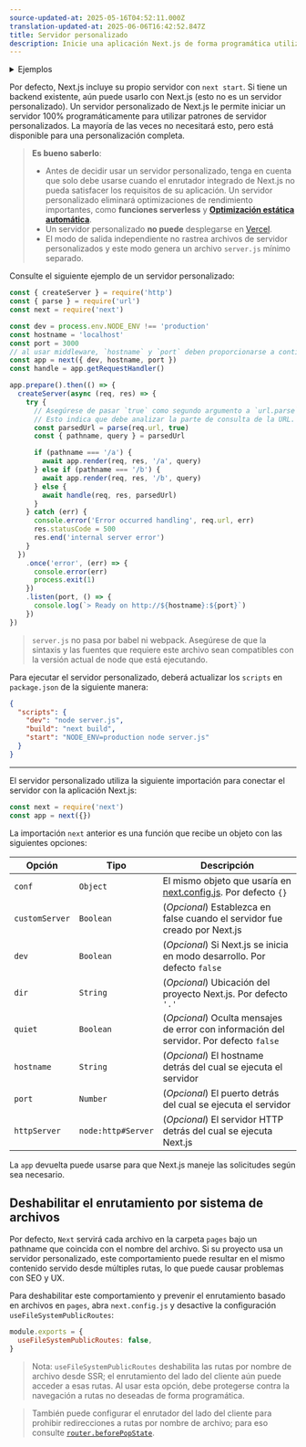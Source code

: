 ```yaml
---
source-updated-at: 2025-05-16T04:52:11.000Z
translation-updated-at: 2025-06-06T16:42:52.847Z
title: Servidor personalizado
description: Inicie una aplicación Next.js de forma programática utilizando un servidor personalizado.
---
```


<details>
  <summary>Ejemplos</summary>

- [Servidor personalizado](https://github.com/vercel/next.js/tree/canary/examples/custom-server)
- [Caché SSR](https://github.com/vercel/next.js/tree/canary/examples/ssr-caching)

</details>

Por defecto, Next.js incluye su propio servidor con `next start`. Si tiene un backend existente, aún puede usarlo con Next.js (esto no es un servidor personalizado). Un servidor personalizado de Next.js le permite iniciar un servidor 100% programáticamente para utilizar patrones de servidor personalizados. La mayoría de las veces no necesitará esto, pero está disponible para una personalización completa.

> **Es bueno saberlo**:
>
> - Antes de decidir usar un servidor personalizado, tenga en cuenta que solo debe usarse cuando el enrutador integrado de Next.js no pueda satisfacer los requisitos de su aplicación. Un servidor personalizado eliminará optimizaciones de rendimiento importantes, como **funciones serverless** y **[Optimización estática automática](/docs/pages/building-your-application/rendering/automatic-static-optimization)**.
> - Un servidor personalizado **no puede** desplegarse en [Vercel](https://vercel.com/solutions/nextjs).
> - El modo de salida independiente no rastrea archivos de servidor personalizados y este modo genera un archivo `server.js` mínimo separado.

Consulte el siguiente ejemplo de un servidor personalizado:

```js filename="server.js"
const { createServer } = require('http')
const { parse } = require('url')
const next = require('next')

const dev = process.env.NODE_ENV !== 'production'
const hostname = 'localhost'
const port = 3000
// al usar middleware, `hostname` y `port` deben proporcionarse a continuación
const app = next({ dev, hostname, port })
const handle = app.getRequestHandler()

app.prepare().then(() => {
  createServer(async (req, res) => {
    try {
      // Asegúrese de pasar `true` como segundo argumento a `url.parse`.
      // Esto indica que debe analizar la parte de consulta de la URL.
      const parsedUrl = parse(req.url, true)
      const { pathname, query } = parsedUrl

      if (pathname === '/a') {
        await app.render(req, res, '/a', query)
      } else if (pathname === '/b') {
        await app.render(req, res, '/b', query)
      } else {
        await handle(req, res, parsedUrl)
      }
    } catch (err) {
      console.error('Error occurred handling', req.url, err)
      res.statusCode = 500
      res.end('internal server error')
    }
  })
    .once('error', (err) => {
      console.error(err)
      process.exit(1)
    })
    .listen(port, () => {
      console.log(`> Ready on http://${hostname}:${port}`)
    })
})
```

> `server.js` no pasa por babel ni webpack. Asegúrese de que la sintaxis y las fuentes que requiere este archivo sean compatibles con la versión actual de node que está ejecutando.

Para ejecutar el servidor personalizado, deberá actualizar los `scripts` en `package.json` de la siguiente manera:

```json filename="package.json"
{
  "scripts": {
    "dev": "node server.js",
    "build": "next build",
    "start": "NODE_ENV=production node server.js"
  }
}
```

---

El servidor personalizado utiliza la siguiente importación para conectar el servidor con la aplicación Next.js:

```js
const next = require('next')
const app = next({})
```

La importación `next` anterior es una función que recibe un objeto con las siguientes opciones:

| Opción         | Tipo               | Descripción                                                                                                   |
| -------------- | ------------------ | ------------------------------------------------------------------------------------------------------------- |
| `conf`         | `Object`           | El mismo objeto que usaría en [next.config.js](/docs/pages/api-reference/next-config-js). Por defecto `{}`    |
| `customServer` | `Boolean`          | (_Opcional_) Establezca en false cuando el servidor fue creado por Next.js                                    |
| `dev`          | `Boolean`          | (_Opcional_) Si Next.js se inicia en modo desarrollo. Por defecto `false`                                     |
| `dir`          | `String`           | (_Opcional_) Ubicación del proyecto Next.js. Por defecto `'.'`                                                |
| `quiet`        | `Boolean`          | (_Opcional_) Oculta mensajes de error con información del servidor. Por defecto `false`                       |
| `hostname`     | `String`           | (_Opcional_) El hostname detrás del cual se ejecuta el servidor                                               |
| `port`         | `Number`           | (_Opcional_) El puerto detrás del cual se ejecuta el servidor                                                 |
| `httpServer`   | `node:http#Server` | (_Opcional_) El servidor HTTP detrás del cual se ejecuta Next.js                                              |

La `app` devuelta puede usarse para que Next.js maneje las solicitudes según sea necesario.

## Deshabilitar el enrutamiento por sistema de archivos

Por defecto, `Next` servirá cada archivo en la carpeta `pages` bajo un pathname que coincida con el nombre del archivo. Si su proyecto usa un servidor personalizado, este comportamiento puede resultar en el mismo contenido servido desde múltiples rutas, lo que puede causar problemas con SEO y UX.

Para deshabilitar este comportamiento y prevenir el enrutamiento basado en archivos en `pages`, abra `next.config.js` y desactive la configuración `useFileSystemPublicRoutes`:

```js filename="next.config.js"
module.exports = {
  useFileSystemPublicRoutes: false,
}
```

> Nota: `useFileSystemPublicRoutes` deshabilita las rutas por nombre de archivo desde SSR; el enrutamiento del lado del cliente aún puede acceder a esas rutas. Al usar esta opción, debe protegerse contra la navegación a rutas no deseadas de forma programática.

> También puede configurar el enrutador del lado del cliente para prohibir redirecciones a rutas por nombre de archivo; para eso consulte [`router.beforePopState`](/docs/pages/api-reference/functions/use-router#routerbeforepopstate).